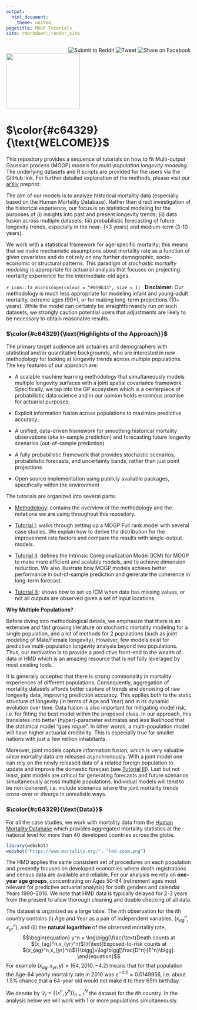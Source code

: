 ```yaml
---
output:
  html_document:
    theme: united
pagetitle: MOGP Tutorials
site: rmarkdown::render_site
---
```

<p>
<ul class="share-buttons">
  <a href="https://www.facebook.com/sharer/sharer.php?u=https%3A%2F%2Fnhanhuynh46.github.io%2FMOGPTutorials%2F&quote=MOGP%20Tutorials" title="Share on Facebook" target="_blank"><img alt="Share on Facebook" src="Facebook.png" align="right" hspace="2" /></a> 
  <a href="https://twitter.com/intent/tweet?source=https%3A%2F%2Fnhanhuynh46.github.io%2FMOGPTutorials%2F&text=MOGP%20Tutorials:%20https%3A%2F%2Fnhanhuynh46.github.io%2FMOGPTutorials%2F" target="_blank" title="Tweet"><img alt="Tweet" src="Twitter.png" align="right" hspace="2" /></a> 
  <a href="http://www.reddit.com/submit?url=https%3A%2F%2Fnhanhuynh46.github.io%2FMOGPTutorials%2F&title=MOGP%20Tutorials" target="_blank" title="Submit to Reddit"><img alt="Submit to Reddit" src="Reddit.png" align="right" hspace="2"/></a> 
</ul>


<img src="https://media.giphy.com/media/bcKmIWkUMCjVm/giphy.gif" width="200" height="150">\ 

# $\color{#c64329}{\text{WELCOME}}$

This repository provides a sequence of tutorials on how to fit Multi-output Gaussian process (MOGP) models for *multi-population longevity modeling*. The underlying datasets and R scripts are provided for the users via the GitHub link. For further detailed explanation of the methods, please visit our [arXiv](https://arxiv.org/abs/2003.02443) preprint. 

The aim of our models is to analyze historical mortality data (especially based on the Human Mortality Database). Rather than direct investigation of the historical experience, our focus is on statistical modeling for the purposes of (i) insights into past and present longevity trends; (ii) data fusion across multiple datasets; (iii) probabilistic forecasting of future longevity trends, especially in the near- (<3 years) and medium-term (3-10 years).

We work with a statistical framework for age-specific mortality; this means that we make mechanistic assumptions about mortality rate as a function of given covariates and do not rely on any further demographic, socio-economic or structural patterns. This paradigm of *stochastic mortality modeling* is appropriate for actuarial analysis that focuses on projecting mortality experience for the intermediate-old ages. 

<div class="alert alert-success">
`r icon::fa_microscope(colour = "#059b33", size = 1)` &nbsp;
__Disclaimer:__ Our methodology is much less appropriate for modeling infant and young-adult mortality, extreme ages (90+), or for making long-term projections (10+ years). While the model can certainly be straightforwardly run on such datasets, we strongly caution potential users that adjustments are likely to be necessary to obtain reasonable results.
</div>


### $\color{#c64329}{\text{Highlights of the Approach}}$
The primary target audience are actuaries and demographers with statistical and/or quantitative backgrounds, who are interested in new methodology for looking at longevity trends across multiple populations.
The key features of our approach are:

* A scalable machine learning methodology that simultaneously models multiple longevity surfaces with a joint spatial covariance framework. Specifically, we tap into the GP ecosystem which is a centerpiece of probabilistic data science and in our opinion holds enormous promise for actuarial purposes;

* Explicit information fusion across populations to maximize predictive accuracy;

* A unified, data-driven framework for smoothing historical mortality observations (aka in-sample prediction) and forecasting future longevity scenarios (out-of-sample prediction)

* A fully probabilistic framework that provides stochastic scenarios, probabilistic forecasts, and uncertainty bands, rather than just point projections

* Open source implementation using publicly available packages, specifically within the \code{R} environment

The tutorials are organized into several parts:

  * [Methodology](MOGP_Mortality_Pops_Method.html): contains the overview of the methodology and the notations we are using throughout this repository.

  * [Tutorial I](MOGP_Mortality_Pops_Part1.html): walks through setting up a MOGP Full rank model with several case studies. We explain how to derive the distribution for the improvement rate factors and compare the results with single-output models. 
  
  * [Tutorial II](MOGP_Mortality_Pops_Part2.html): defines the Intrinsic Coregionalization Model (ICM) for MOGP to make more efficient and scalable models, and to achieve dimension reduction. We also illustrate how MOGP models achieve better performance in out-of-sample prediction and generate the coherence in long-term forecast.
  
  * [Tutorial III](MOGP_Mortality_Pops_Part3.html): shows how to set up ICM when data has missing values, or not all outputs are observed given a set of input locations. 
  



__Why Multiple Populations?__

Before diving into methodological details, we emphasize that there is an extensive and fast growing literature on stochastic mortality modeling for a single population, and a lot of methods for 2 populations (such as joint modeling of Male/Female longevity). However, few models exist for predictive multi-population longevity analysis beyond two populations. Thus, our motivation is to provide a predictive front-end to the wealth of data in HMD which is an amazing resource that is not fully leveraged by most existing tools.

 It is generally accepted that there is strong commonality in mortality experiences of different populations.
  Consequently, aggregation of mortality datasets affords better capture of trends and denoising of raw longevity data, improving prediction accuracy. This applies both to the static structure of longevity (in terms of Age and Year) and in its dynamic evolution over time. Data fusion is also important for mitigating model risk, i.e. for fitting the best model within the proposed class. In our approach, this translates into better (hyper)-parameter estimates and less likelihood that the statistical model "goes rogue". In other words, a multi-population model will have higher actuarial credibility. This is especially true for smaller nations with just a few million inhabitants.

Moreover, joint models capture information fusion, which is very valuable since mortality data are released asynchronously. With a joint model one can rely on the newly released data of a related foreign population to update and improve the domestic forecast (see [Tutorial III](MOGP_Mortality_Pops_Part3.html)). Last but not least, joint models are critical for generating forecasts and future scenarios simultaneously across multiple populations. Individual models will tend to be non-coherent, i.e. include scenarios where the joint mortality trends cross-over or diverge in unrealistic ways.



### $\color{#c64329}{\text{Data}}$

For all the case studies, we work with mortality data from the [Human Mortality Database](https://www.mortality.org) which provides aggregated mortality statistics at the national level for more than 40 developed countries across the globe. 

```r
library(webshot)
webshot("https://www.mortality.org/", "hmd-zoom.png")
```

The HMD applies the same consistent set of procedures on each population and presently focuses on developed economies where death registrations and census data are available and reliable. For our analysis we rely on **one-year age groups**, concentrating on Ages 50--84 (retirement ages most relevant for predictive actuarial analysis) for both genders and calendar Years 1990--2016. We note that HMD data is typically delayed for 2-3 years from the present to allow thorough cleaning and double checking of all data.

The dataset is organized as a large table. The $n$th observation for the $l$th country contains (i) Age and Year as a pair of independent variables, $(x_{ag}^n,x_{yr}^n)$, and (ii) the **natural logarithm** of the observed mortality rate,
$$\begin{equation}
    y^n = \log\bigg[\frac{\text{Death counts at $(x_{ag}^n,x_{yr}^n)$}}{\text{Exposed-to-risk counts at $(x_{ag}^n,x_{yr}^n)$}}\bigg]=\log\bigg[\frac{D^n}{E^n}\bigg].
\end{equation}$$
For example $(x_{ag},x_{yr},y) = (64,2010,-4.2)$ means that for that population the Age-64 yearly mortality rate in 2010 was $e^{-4.2} = 0.0149956$, i.e. about 1.5\% chance that a 64-year old would not make it to their 65th birthday. 

We denote by $\mathcal{D}_l =\{(x^n,y^n)\}_{n=1}^N$ the dataset for the $l$th country. In the analysis below we will work with 1 or more populations simultaneously. 
 
